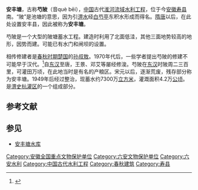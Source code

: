  
{{coord|32|18|N|116|41|E|display=title|scale:10000}}
{{文物保护单位
| 级别 = 全国
| 图片 = [[File:FILE0221.JPG|250px]]<br>安丰塘边的孙公祠
| 名称 = 安丰塘（芍陂）
| 编号 = 3-53
| 分类 = 古建筑及历史纪念建筑物
| 时代 = [[春秋时期|春秋]]
| 所在 = [[安徽省|安徽省]][[寿县|寿县]]
| 登录 = 1988年1月13日
}}
'''安丰塘'''，古称'''芍陂'''（音què bēi），[[中国|中国]]古代[[淮河流域|淮河流域]][[水利工程|水利工程]]，位于今[[安徽|安徽]][[寿县|寿县]]南。“陂”是池塘的意思，因为引[[淠河|淠水]]经[[白芍亭|白芍亭]]东积水形成而得名。[[隋朝|隋]][[唐朝|唐]]以后，在此处设置安丰县，因此被称为'''安丰塘'''。

芍陂是一个大型的陂塘蓄水工程。建造时利用了北面低洼，其他三面地势较高的地形，因势而建。可能已有水门和闸坝的设置。

相传修建者是[[春秋时期|春秋时期]][[楚国|楚国]]的[[孙叔敖|孙叔敖]]。1970年代后，一些学者提出芍陂的修建不可能早于汉代。<ref>{{Cite journal|title=历史与传统——芍陂、孙叔敖和一个流传不息的叙事|author=孔为廉, 邢义田|url=http://www.nssd.org/articles/article_read.aspx?id=45017513#|journal=淮南师范学院学报|issue=1|doi=|others=|year=2013|volume=15|page=|pmid=}}</ref>自[[东汉|东汉]]至唐，王景、邓艾等屡经修浚。芍陂在[[东汉|东汉]]时陂周二三百里，可灌田万顷，在此地当时是有名的产粮区。宋元以后，逐渐荒废，残存部分称为安丰塘。1949年后经过整治，现蓄水约7300万[[立方米|立方米]]，灌溉面积4.2万[[公顷|公顷]]。是[[淠史杭灌区|淠史杭灌区]]的一个组成部分。

== 参考文献 ==
{{reflist}}

== 参见 ==
* [[安丰塘水库|安丰塘水库]]
{{安徽全国重点文物保护单位}}

{{DEFAULTSORT:A}}
[[Category:安徽全国重点文物保护单位|Category:安徽全国重点文物保护单位]]
[[Category:六安文物保护单位|Category:六安文物保护单位]]
[[Category:六安水利|Category:六安水利]]
[[Category:中国古代水利工程|Category:中国古代水利工程]]
[[Category:春秋建筑|Category:春秋建筑]]
[[Category:寿县|Category:寿县]]